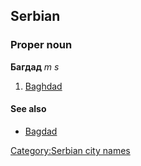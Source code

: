==Serbian==
===Proper noun===
'''Багдад''' ''m s''
#[[Baghdad]]
====See also====
*[[Bagdad]]
[[Category:Serbian city names]]